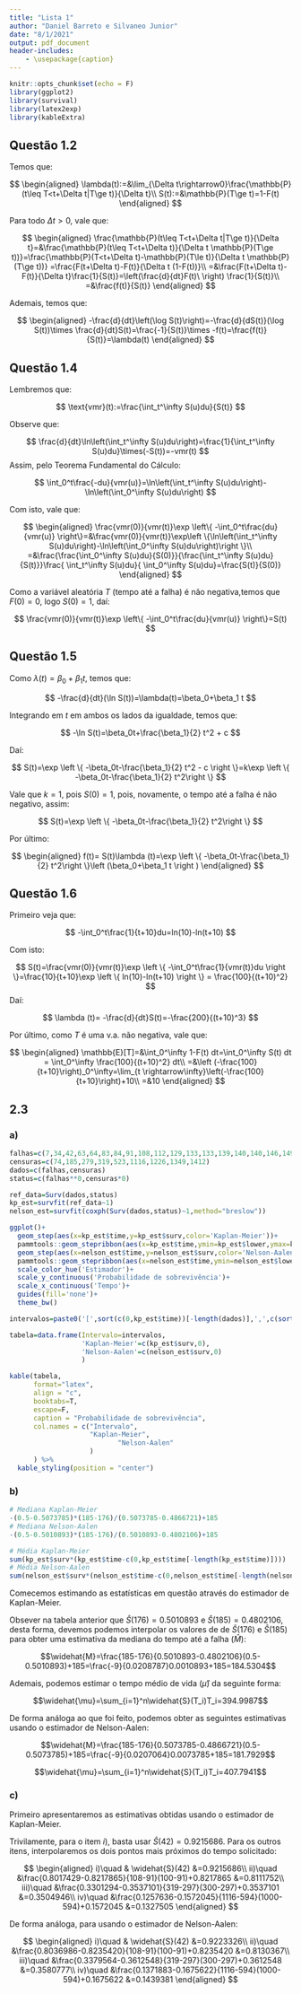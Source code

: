 ```yaml
---
title: "Lista 1"
author: "Daniel Barreto e Silvaneo Junior"
date: "8/1/2021"
output: pdf_document
header-includes:
    - \usepackage{caption}
---
```

\captionsetup[table]{labelformat=empty}

```r
knitr::opts_chunk$set(echo = F)
library(ggplot2)
library(survival)
library(latex2exp)
library(kableExtra)
```

## Questão 1.2

Temos que:

$$
\begin{aligned}
\lambda(t):=&\lim_{\Delta t\rightarrow0}\frac{\mathbb{P}(t\leq T<t+\Delta t|T\ge t)}{\Delta t}\\
S(t):=&\mathbb{P}(T\ge t)=1-F(t)
\end{aligned}
$$

Para todo $\Delta t>0$, vale que:

$$
\begin{aligned}
\frac{\mathbb{P}(t\leq T<t+\Delta t|T\ge t)}{\Delta t}=&\frac{\mathbb{P}(t\leq T<t+\Delta t)}{\Delta t \mathbb{P}(T\ge t))}=\frac{\mathbb{P}(T<t+\Delta t)-\mathbb{P}(T\le t)}{\Delta t \mathbb{P}(T\ge t))}
=\frac{F(t+\Delta t)-F(t)}{\Delta t (1-F(t))}\\
=&\frac{F(t+\Delta t)-F(t)}{\Delta t}\frac{1}{S(t)}=\left(\frac{d}{dt}F(t)\ \right) \frac{1}{S(t)}\\
=&\frac{f(t)}{S(t)}
\end{aligned}
$$

Ademais, temos que:

$$
\begin{aligned}
-\frac{d}{dt}\left(\log S(t)\right)=-\frac{d}{dS(t)}(\log S(t))\times \frac{d}{dt}S(t)=\frac{-1}{S(t)}\times -f(t)=\frac{f(t)}{S(t)}=\lambda(t)
\end{aligned}
$$

## Questão 1.4

Lembremos que:

$$
\text{vmr}(t):=\frac{\int_t^\infty S(u)du}{S(t)}
$$

Observe que:

$$
\frac{d}{dt}\ln\left(\int_t^\infty S(u)du\right)=\frac{1}{\int_t^\infty S(u)du}\times(-S(t))=-vmr(t)
$$
Assim, pelo Teorema Fundamental do Cálculo:

$$
\int_0^t\frac{-du}{vmr(u)}=\ln\left(\int_t^\infty S(u)du\right)-\ln\left(\int_0^\infty S(u)du\right)
$$

Com isto, vale que:

$$
\begin{aligned}
\frac{vmr(0)}{vmr(t)}\exp \left\{ -\int_0^t\frac{du}{vmr(u)} \right\}=&\frac{vmr(0)}{vmr(t)}\exp\left \{\ln\left(\int_t^\infty S(u)du\right)-\ln\left(\int_0^\infty S(u)du\right)\right \}\\
=&\frac{\frac{\int_0^\infty S(u)du}{S(0)}}{\frac{\int_t^\infty S(u)du}{S(t)}}\frac{ \int_t^\infty S(u)du}{ \int_0^\infty S(u)du}=\frac{S(t)}{S(0)}
\end{aligned}
$$

Como a variável aleatória $T$ (tempo até a falha) é não negativa,temos que $F(0)=0$, logo $S(0)=1$, daí:

$$
\frac{vmr(0)}{vmr(t)}\exp \left\{ -\int_0^t\frac{du}{vmr(u)} \right\}=S(t)
$$

## Questão 1.5

Como $\lambda(t)=\beta_0+\beta_1 t$, temos que:

$$
-\frac{d}{dt}(\ln S(t))=\lambda(t)=\beta_0+\beta_1 t
$$

Integrando em $t$ em ambos os lados da igualdade, temos que:

$$
-\ln S(t)=\beta_0t+\frac{\beta_1}{2} t^2 + c
$$

Daí:

$$
S(t)=\exp \left \{ -\beta_0t-\frac{\beta_1}{2} t^2 - c \right \}=k\exp \left \{ -\beta_0t-\frac{\beta_1}{2} t^2\right \}
$$

Vale que $k=1$, pois $S(0)=1$, pois, novamente, o tempo até a falha é não negativo, assim:

$$
S(t)=\exp \left \{ -\beta_0t-\frac{\beta_1}{2} t^2\right \}
$$

Por último:

$$
\begin{aligned}
f(t)= S(t)\lambda (t)=\exp \left \{ -\beta_0t-\frac{\beta_1}{2} t^2\right \}\left (\beta_0+\beta_1 t \right )
\end{aligned}
$$

## Questão 1.6

Primeiro veja que:

$$
-\int_0^t\frac{1}{t+10}du=ln(10)-ln(t+10)
$$

Com isto:

$$
S(t)=\frac{vmr(0)}{vmr(t)}\exp \left \{ -\int_0^t\frac{1}{vmr(t)}du \right \}=\frac{10}{t+10}\exp \left \{ ln(10)-ln(t+10) \right \} = \frac{100}{(t+10)^2}
$$
Daí:

$$
\lambda (t)= -\frac{d}{dt}S(t)=-\frac{200}{(t+10)^3}
$$

Por último, como $T$ é uma v.a. não negativa, vale que:

$$
\begin{aligned}
\mathbb{E}[T]=&\int_0^\infty 1-F(t) dt=\int_0^\infty S(t) dt = \int_0^\infty  \frac{100}{(t+10)^2} dt\\
=&\left (-\frac{100}{t+10}\right)_0^\infty=\lim_{t \rightarrow\infty}\left(-\frac{100}{t+10}\right)+10\\
=&10
\end{aligned}
$$

## 2.3

### a)

```r
falhas=c(7,34,42,63,64,83,84,91,108,112,129,133,133,139,140,140,146,149,154,157,160,160,165,173,176,218,225,241,248,273,277,297,405,417,420,440,523,583,594,1101,1146,1417)
censuras=c(74,185,279,319,523,1116,1226,1349,1412)
dados=c(falhas,censuras)
status=c(falhas**0,censuras*0)

ref_data=Surv(dados,status)
kp_est=survfit(ref_data~1)
nelson_est=survfit(coxph(Surv(dados,status)~1,method="breslow"))

ggplot()+
  geom_step(aes(x=kp_est$time,y=kp_est$surv,color='Kaplan-Meier'))+
  pammtools::geom_stepribbon(aes(x=kp_est$time,ymin=kp_est$lower,ymax=kp_est$upper,fill='Kaplan-Meier'),alpha=0.1)+
  geom_step(aes(x=nelson_est$time,y=nelson_est$surv,color='Nelson-Aalen'))+
  pammtools::geom_stepribbon(aes(x=nelson_est$time,ymin=nelson_est$lower,ymax=nelson_est$upper,fill='Nelson-Aalen'),alpha=0.1)+
  scale_color_hue('Estimador')+
  scale_y_continuous('Probabilidade de sobrevivência')+
  scale_x_continuous('Tempo')+
  guides(fill='none')+
  theme_bw()
```

```r
intervalos=paste0('[',sort(c(0,kp_est$time))[-length(dados)],',',c(sort(kp_est$time),'$\\infty$'),')')

tabela=data.frame(Intervalo=intervalos,
                  'Kaplan-Meier'=c(kp_est$surv,0),
                  'Nelson-Aalen'=c(nelson_est$surv,0)
                  )

kable(tabela,
      format="latex",
      align = "c",
      booktabs=T,
      escape=F,
      caption = "Probabilidade de sobrevivência",
      col.names = c("Intervalo",
                    "Kaplan-Meier",
                           "Nelson-Aalen"
                    )
      ) %>%
  kable_styling(position = "center")
```

### b)

```r
# Mediana Kaplan-Meier
-(0.5-0.5073785)*(185-176)/(0.5073785-0.4866721)+185
# Mediana Nelson-Aalen
-(0.5-0.5010893)*(185-176)/(0.5010893-0.4802106)+185

# Média Kaplan-Meier
sum(kp_est$surv*(kp_est$time-c(0,kp_est$time[-length(kp_est$time)])))
# Média Nelson-Aalen
sum(nelson_est$surv*(nelson_est$time-c(0,nelson_est$time[-length(nelson_est$time)])))
```

Comecemos estimando as estatísticas em questão através do estimador de Kaplan-Meier.

Obsever na tabela anterior que $\widehat{S}(176)=0.5010893$ e $\widehat{S}(185)=0.4802106$, desta forma, devemos podemos interpolar os valores de de $\widehat{S}(176)$ e $\widehat{S}(185)$ para obter uma estimativa da mediana do tempo até a falha ($\widehat{M}$):

$$\widehat{M}=\frac{185-176}{0.5010893-0.4802106}(0.5-0.5010893)+185=\frac{-9}{0.0208787}0.0010893+185=184.5304$$

Ademais, podemos estimar o tempo médio de vida ($\widehat{\mu}$) da seguinte forma:

$$\widehat{\mu}=\sum_{i=1}^n\widehat{S}(T_i)T_i=394.9987$$

De forma análoga ao que foi feito, podemos obter as seguintes estimativas usando o estimador de Nelson-Aalen:

$$\widehat{M}=\frac{185-176}{0.5073785-0.4866721}(0.5-0.5073785)+185=\frac{-9}{0.0207064}0.0073785+185=181.7929$$

$$\widehat{\mu}=\sum_{i=1}^n\widehat{S}(T_i)T_i=407.7941$$

### c)

Primeiro apresentaremos as estimativas obtidas usando o estimador de Kaplan-Meier.

Trivilamente, para o item $i)$, basta usar $\widehat{S}(42)=0.9215686$. Para os outros itens, interpolaremos os dois pontos mais próximos do tempo solicitado:

$$
\begin{aligned}
i)\quad & \widehat{S}(42) &=0.9215686\\
ii)\quad &\frac{0.8017429-0.8217865}{108-91}(100-91)+0.8217865 &=0.8111752\\
iii)\quad &\frac{0.3301294-0.3537101}{319-297}(300-297)+0.3537101 &=0.3504946\\
iv)\quad &\frac{0.1257636-0.1572045}{1116-594}(1000-594)+0.1572045 &=0.1327505
\end{aligned}
$$

De forma análoga, para usando o estimador de Nelson-Aalen:

$$
\begin{aligned}
i)\quad & \widehat{S}(42) &=0.9223326\\
ii)\quad &\frac{0.8036986-0.8235420}{108-91}(100-91)+0.8235420 &=0.8130367\\
iii)\quad &\frac{0.3379564-0.3612548}{319-297}(300-297)+0.3612548 &=0.3580777\\
iv)\quad &\frac{0.1371883-0.1675622}{1116-594}(1000-594)+0.1675622 &=0.1439381
\end{aligned}
$$


